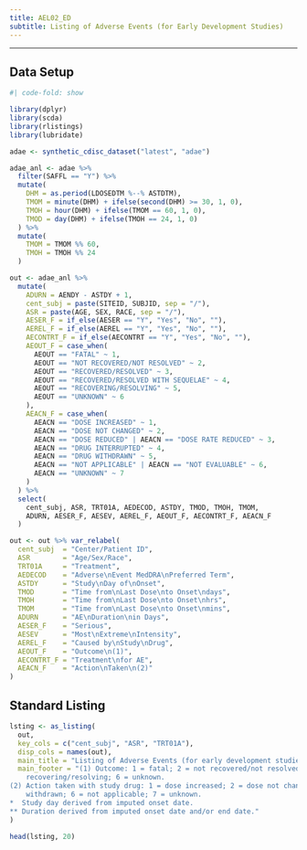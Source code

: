 ```yaml
---
title: AEL02_ED
subtitle: Listing of Adverse Events (for Early Development Studies)
---
```


------------------------------------------------------------------------

::: panel-tabset
## Data Setup

```r
#| code-fold: show

library(dplyr)
library(scda)
library(rlistings)
library(lubridate)

adae <- synthetic_cdisc_dataset("latest", "adae")

adae_anl <- adae %>%
  filter(SAFFL == "Y") %>%
  mutate(
    DHM = as.period(LDOSEDTM %--% ASTDTM),
    TMOM = minute(DHM) + ifelse(second(DHM) >= 30, 1, 0),
    TMOH = hour(DHM) + ifelse(TMOM == 60, 1, 0),
    TMOD = day(DHM) + ifelse(TMOH == 24, 1, 0)
  ) %>%
  mutate(
    TMOM = TMOM %% 60,
    TMOH = TMOH %% 24
  )

out <- adae_anl %>%
  mutate(
    ADURN = AENDY - ASTDY + 1,
    cent_subj = paste(SITEID, SUBJID, sep = "/"),
    ASR = paste(AGE, SEX, RACE, sep = "/"),
    AESER_F = if_else(AESER == "Y", "Yes", "No", ""),
    AEREL_F = if_else(AEREL == "Y", "Yes", "No", ""),
    AECONTRT_F = if_else(AECONTRT == "Y", "Yes", "No", ""),
    AEOUT_F = case_when(
      AEOUT == "FATAL" ~ 1,
      AEOUT == "NOT RECOVERED/NOT RESOLVED" ~ 2,
      AEOUT == "RECOVERED/RESOLVED" ~ 3,
      AEOUT == "RECOVERED/RESOLVED WITH SEQUELAE" ~ 4,
      AEOUT == "RECOVERING/RESOLVING" ~ 5,
      AEOUT == "UNKNOWN" ~ 6
    ),
    AEACN_F = case_when(
      AEACN == "DOSE INCREASED" ~ 1,
      AEACN == "DOSE NOT CHANGED" ~ 2,
      AEACN == "DOSE REDUCED" | AEACN == "DOSE RATE REDUCED" ~ 3,
      AEACN == "DRUG INTERRUPTED" ~ 4,
      AEACN == "DRUG WITHDRAWN" ~ 5,
      AEACN == "NOT APPLICABLE" | AEACN == "NOT EVALUABLE" ~ 6,
      AEACN == "UNKNOWN" ~ 7
    )
  ) %>%
  select(
    cent_subj, ASR, TRT01A, AEDECOD, ASTDY, TMOD, TMOH, TMOM,
    ADURN, AESER_F, AESEV, AEREL_F, AEOUT_F, AECONTRT_F, AEACN_F
  )

out <- out %>% var_relabel(
  cent_subj  = "Center/Patient ID",
  ASR        = "Age/Sex/Race",
  TRT01A     = "Treatment",
  AEDECOD    = "Adverse\nEvent MedDRA\nPreferred Term",
  ASTDY      = "Study\nDay of\nOnset",
  TMOD       = "Time from\nLast Dose\nto Onset\ndays",
  TMOH       = "Time from\nLast Dose\nto Onset\nhrs",
  TMOM       = "Time from\nLast Dose\nto Onset\nmins",
  ADURN      = "AE\nDuration\nin Days",
  AESER_F    = "Serious",
  AESEV      = "Most\nExtreme\nIntensity",
  AEREL_F    = "Caused by\nStudy\nDrug",
  AEOUT_F    = "Outcome\n(1)",
  AECONTRT_F = "Treatment\nfor AE",
  AEACN_F    = "Action\nTaken\n(2)"
)
```

## Standard Listing

```r
lsting <- as_listing(
  out,
  key_cols = c("cent_subj", "ASR", "TRT01A"),
  disp_cols = names(out),
  main_title = "Listing of Adverse Events (for early development studies)",
  main_footer = "(1) Outcome: 1 = fatal; 2 = not recovered/not resolved; 3 = recovered/resolved; 4 = recovered/resolved with sequelae; 5 =
    recovering/resolving; 6 = unknown.
(2) Action taken with study drug: 1 = dose increased; 2 = dose not changed; 3 = dose reduced; 4 = drug interrupted; 5 = drug
    withdrawn; 6 = not applicable; 7 = unknown.
*  Study day derived from imputed onset date.
** Duration derived from imputed onset date and/or end date."
)

head(lsting, 20)
```
:::
